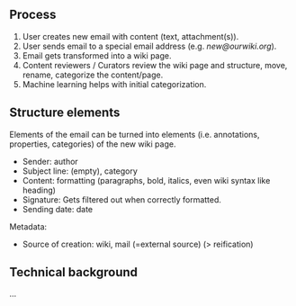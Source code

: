{{Feature
|HasEntityTitle=Mail to wiki
|HasKeyword=email;external source;import;content creation
|HasEntityBlurb=The mail to wiki functionality enables sending content to wiki via email. This is useful for when there is no direct access to the wiki, to drop quick ideas on the go or to collaborate on ideas with others before working in the wiki.
}}
==Process==
# User creates new email with content (text, attachment(s)).
# User sends email to a special email address (e.g. ''new@ourwiki.org'').
# Email gets transformed into a wiki page.
# Content reviewers / Curators review the wiki page and structure, move, rename, categorize the content/page.
# Machine learning helps with initial categorization.


==Structure elements==
Elements of the email can be turned into elements (i.e. annotations, properties, categories) of the new wiki page.
*Sender: author
*Subject line: (empty), category
*Content: formatting (paragraphs, bold, italics, even wiki syntax like heading)
*Signature: Gets filtered out when correctly formatted.
*Sending date: date

Metadata:
*Source of creation: wiki, mail (=external source) (> reification)

==Technical background==
…
{{Annotation}}
